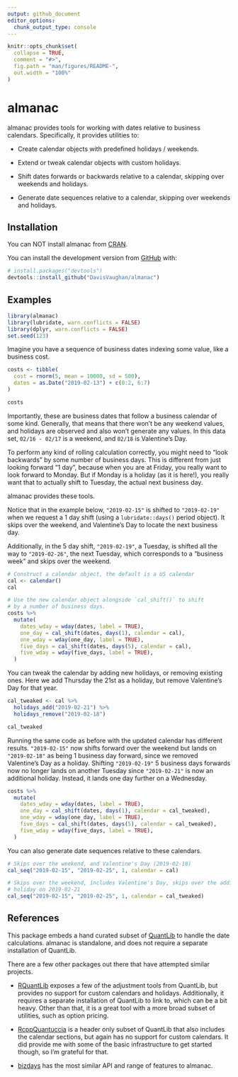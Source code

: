 ```yaml
---
output: github_document
editor_options: 
  chunk_output_type: console
---
```


<!-- README.md is generated from README.Rmd. Please edit that file -->

```r
knitr::opts_chunk$set(
  collapse = TRUE,
  comment = "#>",
  fig.path = "man/figures/README-",
  out.width = "100%"
)
```
# almanac

<!-- badges: start -->
<!-- badges: end -->

almanac provides tools for working with dates relative to business calendars. Specifically, it provides utilities to:

- Create calendar objects with predefined holidays / weekends.

- Extend or tweak calendar objects with custom holidays.

- Shift dates forwards or backwards relative to a calendar, skipping over weekends and holidays.

- Generate date sequences relative to a calendar, skipping over weekends and holidays.

## Installation

You can NOT install almanac from [CRAN](https://CRAN.R-project.org).

You can install the development version from [GitHub](https://github.com/) with:

``` r
# install.packages("devtools")
devtools::install_github("DavisVaughan/almanac")
```

## Examples

```r
library(almanac)
library(lubridate, warn.conflicts = FALSE)
library(dplyr, warn.conflicts = FALSE)
set.seed(123)
```

Imagine you have a sequence of business dates indexing some value, like a business cost.

```r
costs <- tibble(
  cost = rnorm(5, mean = 10000, sd = 500),
  dates = as.Date("2019-02-13") + c(0:2, 6:7)
)

costs
```

Importantly, these are business dates that follow a business calendar of some kind. Generally, that means that there won't be any weekend values, and holidays are observed and also won't generate any values. In this data set, `02/16 - 02/17` is a weekend, and `02/18` is Valentine's Day.

To perform any kind of rolling calculation correctly, you might need to "look backwards" by some number of business days. This is different from just looking forward "1 day", because when you are at Friday, you really want to look forward to Monday. But if Monday is a holiday (as it is here!), you really want that to actually shift to Tuesday, the actual next business day.

almanac provides these tools. 

Notice that in the example below, `"2019-02-15"` is shifted to `"2019-02-19"` when we request a 1 day shift (using a `lubridate::days()` period object). It skips over the weekend, and Valentine's Day to locate the next business day.

Additionally, in the 5 day shift, `"2019-02-19"`, a Tuesday, is shifted all the way to `"2019-02-26"`, the next Tuesday, which corresponds to a "business week" and skips over the weekend.

```r
# Construct a calendar object, the default is a US calendar
cal <- calendar()
cal

# Use the new calendar object alongside `cal_shift()` to shift 
# by a number of business days.
costs %>%
  mutate(
    dates_wday = wday(dates, label = TRUE),
    one_day = cal_shift(dates, days(1), calendar = cal),
    one_wday = wday(one_day, label = TRUE),
    five_days = cal_shift(dates, days(5), calendar = cal),
    five_wday = wday(five_days, label = TRUE),
  )
```

You can tweak the calendar by adding new holidays, or removing existing ones. Here we add Thursday the 21st as a holiday, but remove Valentine's Day for that year.

```r
cal_tweaked <- cal %>%
  holidays_add("2019-02-21") %>%
  holidays_remove("2019-02-18")

cal_tweaked
```

Running the same code as before with the updated calendar has different results. `"2019-02-15"` now shifts forward over the weekend but lands on `"2019-02-18"` as being 1 business day forward, since we removed Valentine's Day as a holiday. Shifting `"2019-02-19"` 5 business days forwards now no longer lands on another Tuesday since `"2019-02-21"` is now an additional holiday. Instead, it lands one day further on a Wednesday.

```r
costs %>%
  mutate(
    dates_wday = wday(dates, label = TRUE),
    one_day = cal_shift(dates, days(1), calendar = cal_tweaked),
    one_wday = wday(one_day, label = TRUE),
    five_days = cal_shift(dates, days(5), calendar = cal_tweaked),
    five_wday = wday(five_days, label = TRUE),
  )
```

You can also generate date sequences relative to these calendars.

```r
# Skips over the weekend, and Valentine's Day (2019-02-18)
cal_seq("2019-02-15", "2019-02-25", 1, calendar = cal)

# Skips over the weekend, includes Valentine's Day, skips over the additional
# holiday on 2019-02-21
cal_seq("2019-02-15", "2019-02-25", 1, calendar = cal_tweaked)
```


## References

This package embeds a hand curated subset of [QuantLib](https://github.com/lballabio/QuantLib) to handle the date calculations. almanac is standalone, and does not require a separate installation of QuantLib.

There are a few other packages out there that have attempted similar projects.

- [RQuantLib](https://github.com/eddelbuettel/rquantlib) exposes a few of the adjustment tools from QuantLib, but provides no support for custom calendars and holidays. Additionally, it requires a separate installation of QuantLib to link to, which can be a bit heavy. Other than that, it is a great tool with a more broad subset of utilities, such as option pricing.

- [RcppQuantuccia](https://github.com/eddelbuettel/rcppquantuccia) is a header only subset of QuantLib that also includes the calendar sections, but again has no support for custom calendars. It did provide me with some of the basic infrastructure to get started though, so I'm grateful for that.

- [bizdays](https://github.com/wilsonfreitas/R-bizdays) has the most similar API and range of features to almanac.


